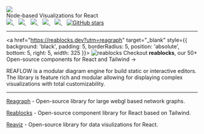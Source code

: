 
<Meta title="Docs/Introduction" />

<div style={{ margin: '0 auto', maxWidth: '600px', color: 'white', textAlign: 'center' }}>
  <img
    style={{ width: '75%', margin: '0 auto' }}
    src="https://github.com/reaviz/reaflow/raw/master/docs/assets/logo.png"
  />
  <br />
  Node-based Visualizations for React
  <br />
  <a href="https://github.com/reaviz/reaflow/workflows/build/" target="_blank">
    <img src="https://github.com/reaviz/reaflow/workflows/build/badge.svg?branch=master" />
  </a>
  <span>&nbsp;&nbsp;</span>
  <a href="https://npm.im/reaflow" target="_blank">
    <img src="https://img.shields.io/npm/v/reaflow.svg" />
  </a>
  <span>&nbsp;&nbsp;</span>
  <a href="https://npm.im/reaflow" target="_blank">
    <img src="https://badgen.net/npm/dw/reaflow" />
  </a>
  <span>&nbsp;&nbsp;</span>
  <a href="https://github.com/reaviz/reaflow/blob/master/LICENSE" target="_blank">
    <img src="https://badgen.now.sh/badge/license/apache2" />
  </a>
  <span>&nbsp;&nbsp;</span>
  <a href="https://discord.gg/tt8wGExq35" target="_blank">
    <img src="https://img.shields.io/discord/773948315037073409?label=discord" />
  </a>
  <span>&nbsp;&nbsp;</span>
  <a href="https://github.com/reaviz/reaflow" target="_blank">
    <img alt="GitHub stars" src="https://img.shields.io/github/stars/reaviz/reaflow?style=social" />
  </a>

  ---

  <a href="https://reablocks.dev?utm=reagraph" target="_blank" style={{ background: 'black', padding: 5, borderRadius: 5, position: 'absolute', bottom: 5, right: 5, width: 325 }}>
    <img src={img} alt="reablocks" />
    Checkout <strong>reablocks</strong>, our 50+ Open-source components for React and Tailwind →
  </a>

  REAFLOW is a modular diagram engine for build static or interactive editors.
  The library is feature rich and modular allowing for displaying complex
  visualizations with total customizability.

  ---


[Reagraph](https://reagraph.dev?utm=reaflow) - Open-source library for large webgl based network graphs.

[Reablocks](https://reablocks.dev?utm=reaflow) - Open-source component library for React based on Tailwind.

[Reaviz](https://reaviz.io?utm=reaflow) - Open-source library for data visulizations for React.

</div>

